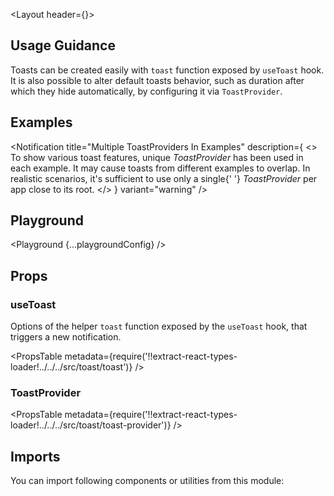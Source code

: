 


<Layout header={<PageHeader title='Toast' underConstruction />}>

## Usage Guidance

Toasts can be created easily with `toast` function exposed by `useToast` hook. It is also possible to alter default toasts behavior, such as duration after which they hide automatically, by configuring it via `ToastProvider`.

## Examples

<Notification
  title="Multiple ToastProviders In Examples"
  description={
    <>
      To show various toast features, unique <em>ToastProvider</em> has been
      used in each example. It may cause toasts from different examples to
      overlap. In realistic scenarios, it's sufficient to use only a single{' '}
      <em>ToastProvider</em> per app close to its root.
    </>
  }
  variant="warning"
/>

<Example title="Basic Usage" path="toast/basic-usage">
  <BasicUsage />
</Example>

<Example title="Variants" path="toast/variants">
  <Variants />
</Example>

<Example title="Custom Duration" path="toast/custom-duration">
  <CustomDuration />
</Example>

<Example title="Persistent" path="toast/persistent">
  <Persistent />
</Example>

## Playground

<Playground {...playgroundConfig} />

## Props

### useToast

Options of the helper `toast` function exposed by the `useToast` hook, that triggers a new notification.

<PropsTable
  metadata={require('!!extract-react-types-loader!../../../src/toast/toast')}
/>

### ToastProvider

<PropsTable
  metadata={require('!!extract-react-types-loader!../../../src/toast/toast-provider')}
/>

## Imports

You can import following components or utilities from this module:

<Imports module={ToastExports} path="@datacamp/waffles/toast" />

</Layout>
